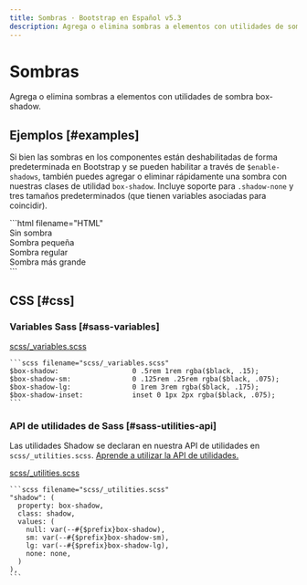 ```yaml
---
title: Sombras · Bootstrap en Español v5.3
description: Agrega o elimina sombras a elementos con utilidades de sombra box-shadow.
---
```


# Sombras

Agrega o elimina sombras a elementos con utilidades de sombra box-shadow.

Ejemplos [#examples]
---------------------

Si bien las sombras en los componentes están deshabilitadas de forma predeterminada en Bootstrap y se pueden habilitar a través de `$enable-shadows`, también puedes agregar o eliminar rápidamente una sombra con nuestras clases de utilidad `box-shadow`. Incluye soporte para `.shadow-none` y tres tamaños predeterminados (que tienen variables asociadas para coincidir).

<DemoIframe path="/demos/bootstrap/5.3/utilities/shadows/examples.html">
    ```html filename="HTML"
    <div class="shadow-none p-3 mb-5 bg-body-tertiary rounded">Sin sombra</div>
    <div class="shadow-sm p-3 mb-5 bg-body-tertiary rounded">Sombra pequeña</div>
    <div class="shadow p-3 mb-5 bg-body-tertiary rounded">Sombra regular</div>
    <div class="shadow-lg p-3 mb-5 bg-body-tertiary rounded">Sombra más grande</div>
    ```
</DemoIframe>

CSS [#css]
-----------

### Variables Sass [#sass-variables]

[scss/_variables.scss](https://github.com/twbs/bootstrap/blob/v5.3.2/scss/_variables.scss)

    ```scss filename="scss/_variables.scss"
    $box-shadow:                  0 .5rem 1rem rgba($black, .15);
    $box-shadow-sm:               0 .125rem .25rem rgba($black, .075);
    $box-shadow-lg:               0 1rem 3rem rgba($black, .175);
    $box-shadow-inset:            inset 0 1px 2px rgba($black, .075);
    ```

### API de utilidades de Sass [#sass-utilities-api]

Las utilidades Shadow se declaran en nuestra API de utilidades en `scss/_utilities.scss`. [Aprende a utilizar la API de utilidades.](/bootstrap/5.3/utilities/api/#using-the-api)

[scss/_utilities.scss](https://github.com/twbs/bootstrap/blob/v5.3.2/scss/_utilities.scss)

    ```scss filename="scss/_utilities.scss"
    "shadow": (
      property: box-shadow,
      class: shadow,
      values: (
        null: var(--#{$prefix}box-shadow),
        sm: var(--#{$prefix}box-shadow-sm),
        lg: var(--#{$prefix}box-shadow-lg),
        none: none,
      )
    ),
    ```